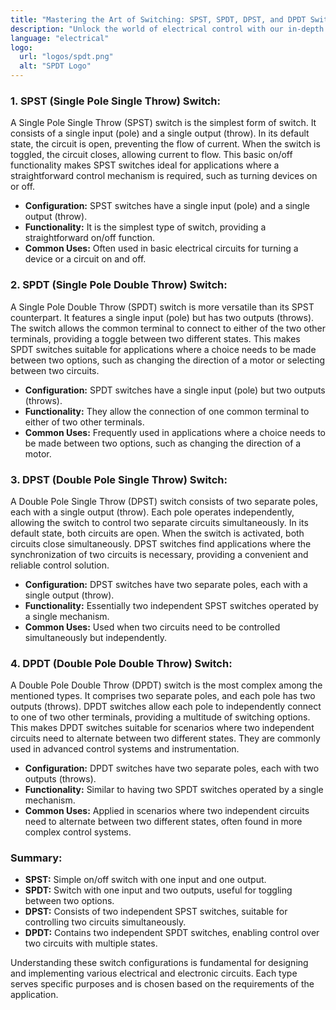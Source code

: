 ```yaml
---
title: "Mastering the Art of Switching: SPST, SPDT, DPST, and DPDT Switches"
description: "Unlock the world of electrical control with our in-depth guide on switches."
language: "electrical"
logo:
  url: "logos/spdt.png"
  alt: "SPDT Logo"
---
```


### 1. SPST (Single Pole Single Throw) Switch:

A Single Pole Single Throw (SPST) switch is the simplest form of switch. It consists of a single input (pole) and a single output (throw). In its default state, the circuit is open, preventing the flow of current. When the switch is toggled, the circuit closes, allowing current to flow. This basic on/off functionality makes SPST switches ideal for applications where a straightforward control mechanism is required, such as turning devices on or off.
- **Configuration:** SPST switches have a single input (pole) and a single output (throw).
- **Functionality:** It is the simplest type of switch, providing a straightforward on/off function.
- **Common Uses:** Often used in basic electrical circuits for turning a device or a circuit on and off.

### 2. SPDT (Single Pole Double Throw) Switch:

A Single Pole Double Throw (SPDT) switch is more versatile than its SPST counterpart. It features a single input (pole) but has two outputs (throws). The switch allows the common terminal to connect to either of the two other terminals, providing a toggle between two different states. This makes SPDT switches suitable for applications where a choice needs to be made between two options, such as changing the direction of a motor or selecting between two circuits.
- **Configuration:** SPDT switches have a single input (pole) but two outputs (throws).
- **Functionality:** They allow the connection of one common terminal to either of two other terminals.
- **Common Uses:** Frequently used in applications where a choice needs to be made between two options, such as changing the direction of a motor.

### 3. DPST (Double Pole Single Throw) Switch:

A Double Pole Single Throw (DPST) switch consists of two separate poles, each with a single output (throw). Each pole operates independently, allowing the switch to control two separate circuits simultaneously. In its default state, both circuits are open. When the switch is activated, both circuits close simultaneously. DPST switches find applications where the synchronization of two circuits is necessary, providing a convenient and reliable control solution.
- **Configuration:** DPST switches have two separate poles, each with a single output (throw).
- **Functionality:** Essentially two independent SPST switches operated by a single mechanism.
- **Common Uses:** Used when two circuits need to be controlled simultaneously but independently.

### 4. DPDT (Double Pole Double Throw) Switch:

A Double Pole Double Throw (DPDT) switch is the most complex among the mentioned types. It comprises two separate poles, and each pole has two outputs (throws). DPDT switches allow each pole to independently connect to one of two other terminals, providing a multitude of switching options. This makes DPDT switches suitable for scenarios where two independent circuits need to alternate between two different states. They are commonly used in advanced control systems and instrumentation.
- **Configuration:** DPDT switches have two separate poles, each with two outputs (throws).
- **Functionality:** Similar to having two SPDT switches operated by a single mechanism.
- **Common Uses:** Applied in scenarios where two independent circuits need to alternate between two different states, often found in more complex control systems.

### Summary:

- **SPST:** Simple on/off switch with one input and one output.
- **SPDT:** Switch with one input and two outputs, useful for toggling between two options.
- **DPST:** Consists of two independent SPST switches, suitable for controlling two circuits simultaneously.
- **DPDT:** Contains two independent SPDT switches, enabling control over two circuits with multiple states.

Understanding these switch configurations is fundamental for designing and implementing various electrical and electronic circuits. Each type serves specific purposes and is chosen based on the requirements of the application.